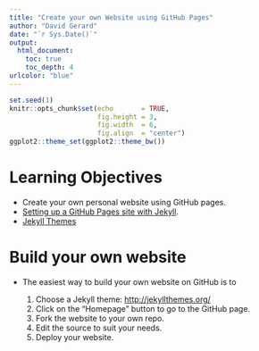 ---
title: "Create your own Website using GitHub Pages"
author: "David Gerard"
date: "`r Sys.Date()`"
output:  
  html_document:
    toc: true
    toc_depth: 4
urlcolor: "blue"
---


```{r setup, include=FALSE}
set.seed(1)
knitr::opts_chunk$set(echo       = TRUE, 
                      fig.height = 3, 
                      fig.width  = 6,
                      fig.align  = "center")
ggplot2::theme_set(ggplot2::theme_bw())
```

# Learning Objectives

- Create your own personal website using GitHub pages.
- [Setting up a GitHub Pages site with Jekyll](https://docs.github.com/en/free-pro-team@latest/github/working-with-github-pages/setting-up-a-github-pages-site-with-jekyll).
- [Jekyll Themes](http://jekyllthemes.org/)

# Build your own website

- The easiest way to build your own website on GitHub is to 

    1. Choose a Jekyll theme: <http://jekyllthemes.org/>
    2. Click on the "Homepage" button to go to the GitHub page.
    3. Fork the website to your own repo.
    4. Edit the source to suit your needs.
    5. Deploy your website.

